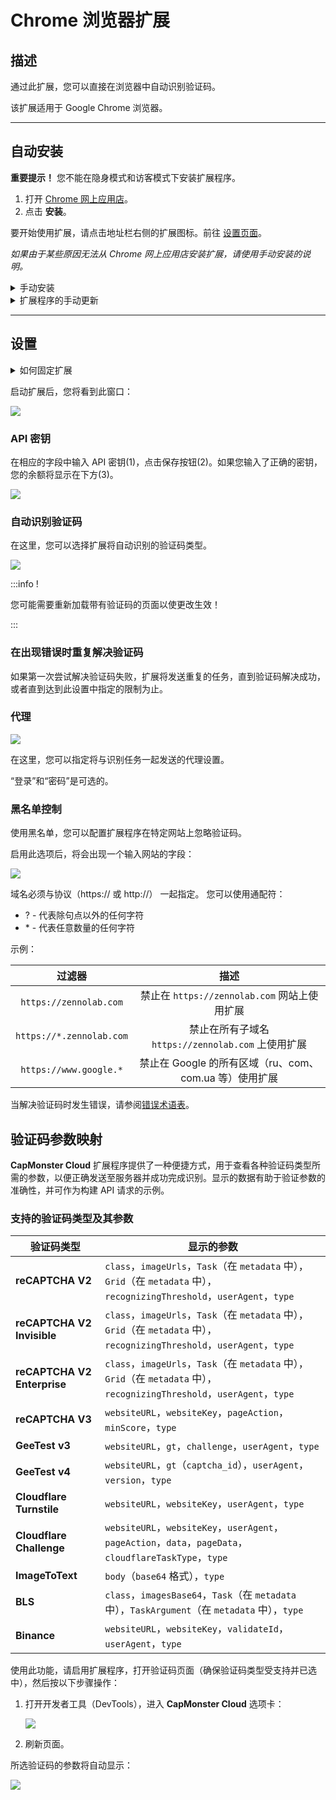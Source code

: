 ﻿---
sidebar_position: 0
---


<ArticleHead slug="extension/extension-main" />

# Chrome 浏览器扩展
## 描述
通过此扩展，您可以直接在浏览器中自动识别验证码。

该扩展适用于 Google Chrome 浏览器。

-----
## 自动安装
**重要提示！** 您不能在隐身模式和访客模式下安装扩展程序。

1. 打开 [Chrome 网上应用店](https://chrome.google.com/webstore/detail/capmonster-cloud-%E2%80%94-automa/pabjfbciaedomjjfelfafejkppknjleh?hl=en)。
1. 点击 **安装**。

要开始使用扩展，请点击地址栏右侧的扩展图标。前往 [设置页面](extension-main.mdx#设置)。

*如果由于某些原因无法从 Chrome 网上应用店安装扩展，请使用手动安装的说明。*

<details>
    <summary>手动安装</summary>

1. 下载带有扩展的[存档文件](https://zenno.link/chrome-actual-build).

2. 将其解压缩到任意文件夹。

   **警告**: 请勿删除该文件夹，否则扩展将停止工作。
3. 在 Google Chrome 浏览器中打开“扩展程序”页面。有几种方法可以做到这一点：
   1. 在浏览器的地址栏中键入 chrome://extensions 并按 Enter。
   2. 从菜单中：点击右上角的三个竖点（靠近个人资料图片），然后选择“更多工具”，然后选择“扩展程序”。

![](./images/extension-main-firefox/359d5afb-d644-45c2-a882-e7fc3da759eb.png)

   3. 或者转到 Google Chrome 设置，并在右侧菜单中选择“扩展程序”（位于最底部）。

![](./images/extension-main-firefox/61a9b824-b0d2-4808-8bb8-feac4b25d0b7.png)

4. 启用“开发者模式”。
5. 然后点击“加载已解压的扩展程序”。

![](./images/extension-main-firefox/load-unpacked.png)

6. 找到并选择您解压缩扩展的文件夹。
7. 完成后，扩展应出现在已安装扩展的列表中。

![](./images/extension-main-firefox/919a2eab-1651-4b48-8980-b69346d700fd.png)

</details>

<details>
<summary>扩展程序的手动更新</summary>

如果您正在安装扩展的更新版本，那么当您更新原始扩展文件时，还需要在“扩展程序”页面上点击更新按钮（如何打开此页面在上面的“手动安装”部分已经描述）。

![](./images/extension-main-firefox/manual-update.png)
</details>

-----
## 设置
<details>
<summary>如何固定扩展</summary>

默认情况下，安装的扩展是隐藏的。要固定它，您需要点击“固定”按钮：

![](./images/extension-main-firefox/pin1.png)
</details>

启动扩展后，您将看到此窗口：

![](./images/extension-main-firefox/ext.screen.en.png)
### <a name="id-browserextension-apikey"></a>API 密钥
在相应的字段中输入 API 密钥(1)，点击保存按钮(2)。如果您输入了正确的密钥，您的余额将显示在下方(3)。

![](./images/extension-main-firefox/api-key.png)
### <a name="id-browserextension-automaticcaptchasolving"></a>自动识别验证码
在这里，您可以选择扩展将自动识别的验证码类型。

![](./images/extension-main-firefox/extension.example.png)

:::info !

您可能需要重新加载带有验证码的页面以使更改生效！

:::
### <a name="id-browserextension-repeatcaptchasolvingincaseofanerror"></a>在出现错误时重复解决验证码
如果第一次尝试解决验证码失败，扩展将发送重复的任务，直到验证码解决成功，或者直到达到此设置中指定的限制为止。
### <a name="id-browserextension-proxy"></a>代理
![](./images/extension-main-firefox/proxy.png)

在这里，您可以指定将与识别任务一起发送的代理设置。

“登录”和“密码”是可选的。
### <a name="id-browserextension-blacklistcontrol"></a>黑名单控制
使用黑名单，您可以配置扩展程序在特定网站上忽略验证码。

启用此选项后，将会出现一个输入网站的字段：

![](./images/extension-main-firefox/blacklist-control.png)

域名必须与协议（https:// 或 http://） 一起指定。
您可以使用通配符：

- ? - 代表除句点以外的任何字符
- \* - 代表任意数量的任何字符

示例：

|**过滤器**|**描述**|
| :-: | :-: |
|`https://zennolab.com`|禁止在 `https://zennolab.com` 网站上使用扩展|
|`https://*.zennolab.com`|禁止在所有子域名 `https://zennolab.com` 上使用扩展|
|`https://www.google.*`|禁止在 Google 的所有区域（ru、com、com.ua 等）使用扩展|

当解决验证码时发生错误，请参阅[错误术语表](/api/api-errors.mdx)。

## 验证码参数映射

**CapMonster Cloud** 扩展程序提供了一种便捷方式，用于查看各种验证码类型所需的参数，以便正确发送至服务器并成功完成识别。显示的数据有助于验证参数的准确性，并可作为构建 API 请求的示例。

### 支持的验证码类型及其参数

| 验证码类型                       | 显示的参数                                                                                                       |
| --------------------------- | ----------------------------------------------------------------------------------------------------------- |
| **reCAPTCHA V2**            | `class`，`imageUrls`，`Task`（在 `metadata` 中），`Grid`（在 `metadata` 中），`recognizingThreshold`，`userAgent`，`type` |
| **reCAPTCHA V2 Invisible**  | `class`，`imageUrls`，`Task`（在 `metadata` 中），`Grid`（在 `metadata` 中），`recognizingThreshold`，`userAgent`，`type` |
| **reCAPTCHA V2 Enterprise** | `class`，`imageUrls`，`Task`（在 `metadata` 中），`Grid`（在 `metadata` 中），`recognizingThreshold`，`userAgent`，`type` |
| **reCAPTCHA V3**            | `websiteURL`，`websiteKey`，`pageAction`，`minScore`，`type`                                                    |
| **GeeTest v3**              | `websiteURL`，`gt`，`challenge`，`userAgent`，`type`                                                            |
| **GeeTest v4**              | `websiteURL`，`gt`（`captcha_id`），`userAgent`，`version`，`type`                                                |
| **Cloudflare Turnstile**    | `websiteURL`，`websiteKey`，`userAgent`，`type`                                                                |
| **Cloudflare Challenge**    | `websiteURL`，`websiteKey`，`userAgent`，`pageAction`，`data`，`pageData`，`cloudflareTaskType`，`type`            |
| **ImageToText**             | `body`（`base64` 格式），`type`                                                                                  |
| **BLS**                     | `class`，`imagesBase64`，`Task`（在 `metadata` 中），`TaskArgument`（在 `metadata` 中），`type`                         |
| **Binance**                 | `websiteURL`，`websiteKey`，`validateId`，`userAgent`，`type`                                                   |


使用此功能，请启用扩展程序，打开验证码页面（确保验证码类型受支持并已选中），然后按以下步骤操作：

1. 打开开发者工具（DevTools），进入 **CapMonster Cloud** 选项卡： 
    
   ![](./images/params_extension.png)

2. 刷新页面。

所选验证码的参数将自动显示：  

![](./images/params_extension1.png)
